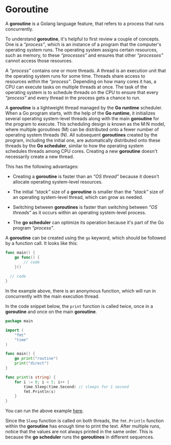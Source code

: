 # Goroutine

A **goroutine** is a Golang language feature, that refers to a process that runs concurrently.

To understand **goroutine**, it's helpful to first review a couple of concepts. One is a *“process”*, which is an instance of a program that the computer's operating system runs. The operating system assigns certain resources, such as memory, to these *“processes”* and ensures that other *“processes”* cannot access those resources.

A *“process”* contains one or more threads. A thread is an execution unit that the operating system runs for some time. Threads share access to resources within the *“process”*. Depending on how many cores it has, a CPU can execute tasks on multiple threads at once. The task of the operating system is to schedule threads on the CPU to ensure that every *“process”* and every thread in the process gets a chance to run.

A **goroutine** is a lightweight thread managed by the **Go runtime** scheduler. When a Go program starts, with the help of the **Go runtime**, it initializes several operating system-level threads along with the main **goroutine** for the program to execute. This scheduling design is known as the M:N model, where multiple goroutines (M) can be distributed onto a fewer number of operating system threads (N). All subsequent **goroutines** created by the program, including the initial one, are automatically distributed onto these threads by the **Go scheduler**, similar to how the operating system schedules threads among CPU cores. Creating a new **goroutine** doesn't necessarily create a new thread.

This has the following advantages:

-	Creating a **goroutine** is faster than an *“OS thread”* because it doesn't allocate operating system-level resources.

-	The initial *“stack”* size of a **goroutine** is smaller than the *“stack”* size of an operating system-level thread, which can grow as needed.

-	Switching between **goroutines** is faster than switching between *“OS threads”* as it occurs within an operating system-level process.

-	The **go scheduler** can optimize its operation because it's part of the Go program *“process”*.

A **goroutine** can be created using the `go` keyword, which should be followed by a function call. It looks like this:

```go copy
func main() {
	go func() {
		// code
	}()
  
  // code
}
```
In the example above, there is an anonymous function, which will run in concurrently with the main execution thread.

In the code snippet below, the `print` function is called twice, once in a **goroutine** and once on the main **goroutine**.

```go copy
package main

import (
	"fmt"
	"time"
)

func main() {
	go print("routine")
	print("direct")
}

func print(s string) {
	for i := 0; i < 5; i++ {
		time.Sleep(time.Second) // sleeps for 1 second
		fmt.Println(s)
	}
}
```
You can run the above example [here](https://goplay.followthepattern.net/snippet/OXfiPin1iwa?v=goprev).

Since the `Sleep` function is called on both threads, the `fmt.Println` function within the **goroutine** has enough time to print the text. After multiple runs, notice that the values are not always printed in the same order. This is because the **go scheduler** runs the **goroutines** in different sequences.